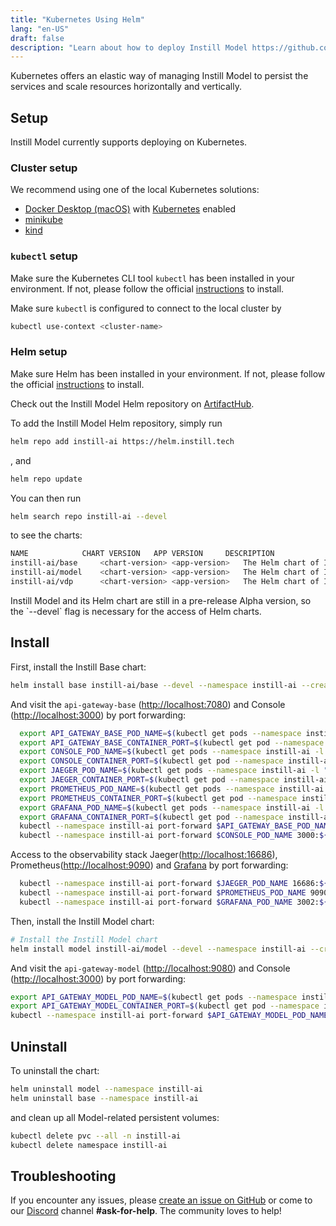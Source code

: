 ```yaml
---
title: "Kubernetes Using Helm"
lang: "en-US"
draft: false
description: "Learn about how to deploy Instill Model https://github.com/instill-ai/model in Kubernetes using Helm"
---
```


Kubernetes offers an elastic way of managing Instill Model to persist the services and scale resources horizontally and vertically.

## Setup

Instill Model currently supports deploying on Kubernetes.

### Cluster setup

We recommend using one of the local Kubernetes solutions:

- [Docker Desktop (macOS)](https://docs.docker.com/desktop/) with [Kubernetes](https://docs.docker.com/desktop/kubernetes) enabled
- [minikube](https://minikube.sigs.k8s.io/docs/start)
- [kind](https://kind.sigs.k8s.io)

### `kubectl` setup

Make sure the Kubernetes CLI tool `kubectl` has been installed in your environment.
If not, please follow the official [instructions](https://kubernetes.io/docs/tasks/tools/#kubectl) to install.

Make sure `kubectl` is configured to connect to the local cluster by

```bash
kubectl use-context <cluster-name>
```

### Helm setup

Make sure Helm has been installed in your environment. If not, please follow the official [instructions](https://helm.sh/docs/intro/install) to install.

Check out the Instill Model Helm repository on [ArtifactHub](https://artifacthub.io/packages/helm/instill-ai/model).

To add the Instill Model Helm repository, simply run

```bash
helm repo add instill-ai https://helm.instill.tech
```

, and

```bash
helm repo update
```

You can then run

```bash
helm search repo instill-ai --devel
```

to see the charts:

```bash
NAME            CHART VERSION   APP VERSION     DESCRIPTION
instill-ai/base 	<chart-version> <app-version> 	The Helm chart of Instill Base
instill-ai/model	<chart-version> <app-version> 	The Helm chart of Instill Model
instill-ai/vdp  	<chart-version> <app-version>	The Helm chart of Instill VDP
```

<InfoBlock type="info" title="info">
  Instill Model and its Helm chart are still in a pre-release Alpha version, so
  the `--devel` flag is necessary for the access of Helm charts.
</InfoBlock>

## Install

First, install the Instill Base chart:

```bash
helm install base instill-ai/base --devel --namespace instill-ai --create-namespace
```

And visit the `api-gateway-base` ([http://localhost:7080](http://localhost:7080)) and Console ([http://localhost:3000](http://localhost:3000)) by port forwarding:

```bash
  export API_GATEWAY_BASE_POD_NAME=$(kubectl get pods --namespace instill-ai -l "app.kubernetes.io/component=api-gateway-base,app.kubernetes.io/instance=base" -o jsonpath="{.items[0].metadata.name}")
  export API_GATEWAY_BASE_CONTAINER_PORT=$(kubectl get pod --namespace instill-ai $API_GATEWAY_BASE_POD_NAME -o jsonpath="{.spec.containers[0].ports[0].containerPort}")
  export CONSOLE_POD_NAME=$(kubectl get pods --namespace instill-ai -l "app.kubernetes.io/component=console,app.kubernetes.io/instance=base" -o jsonpath="{.items[0].metadata.name}")
  export CONSOLE_CONTAINER_PORT=$(kubectl get pod --namespace instill-ai $CONSOLE_POD_NAME -o jsonpath="{.spec.containers[0].ports[0].containerPort}")
  export JAEGER_POD_NAME=$(kubectl get pods --namespace instill-ai -l "app.kubernetes.io/component=query,app.kubernetes.io/instance=base" -o jsonpath="{.items[0].metadata.name}")
  export JAEGER_CONTAINER_PORT=$(kubectl get pod --namespace instill-ai $JAEGER_POD_NAME -o jsonpath="{.spec.containers[0].ports[0].containerPort}")
  export PROMETHEUS_POD_NAME=$(kubectl get pods --namespace instill-ai -l "app.kubernetes.io/name=prometheus,app.kubernetes.io/instance=base" -o jsonpath="{.items[0].metadata.name}")
  export PROMETHEUS_CONTAINER_PORT=$(kubectl get pod --namespace instill-ai $PROMETHEUS_POD_NAME -o jsonpath="{.spec.containers[0].ports[0].containerPort}")
  export GRAFANA_POD_NAME=$(kubectl get pods --namespace instill-ai -l "app.kubernetes.io/name=grafana,app.kubernetes.io/instance=base" -o jsonpath="{.items[0].metadata.name}")
  export GRAFANA_CONTAINER_PORT=$(kubectl get pod --namespace instill-ai $GRAFANA_POD_NAME -o jsonpath="{.spec.containers[0].ports[0].containerPort}")
  kubectl --namespace instill-ai port-forward $API_GATEWAY_BASE_POD_NAME 7080:${API_GATEWAY_BASE_CONTAINER_PORT}
  kubectl --namespace instill-ai port-forward $CONSOLE_POD_NAME 3000:${CONSOLE_CONTAINER_PORT}
```

Access to the observability stack Jaeger([http://localhost:16686](http://localhost:16686)), Prometheus([http://localhost:9090](http://localhost:9090)) and [Grafana](<[http://localhost:3002](http://localhost:3002)>) by port forwarding:

```bash
  kubectl --namespace instill-ai port-forward $JAEGER_POD_NAME 16686:${JAEGER_CONTAINER_PORT}
  kubectl --namespace instill-ai port-forward $PROMETHEUS_POD_NAME 9090:${PROMETHEUS_CONTAINER_PORT}
  kubectl --namespace instill-ai port-forward $GRAFANA_POD_NAME 3002:${GRAFANA_CONTAINER_PORT}
```

Then, install the Instill Model chart:

```bash
# Install the Instill Model chart
helm install model instill-ai/model --devel --namespace instill-ai --create-namespace
```

And visit the `api-gateway-model` ([http://localhost:9080](http://localhost:9080)) and Console ([http://localhost:3000](http://localhost:3000)) by port forwarding:

```bash
export API_GATEWAY_MODEL_POD_NAME=$(kubectl get pods --namespace instill-ai -l "app.kubernetes.io/component=api-gateway-model,app.kubernetes.io/instance=model" -o jsonpath="{.items[0].metadata.name}")
export API_GATEWAY_MODEL_CONTAINER_PORT=$(kubectl get pod --namespace instill-ai $API_GATEWAY_MODEL_POD_NAME -o jsonpath="{.spec.containers[0].ports[0].containerPort}")
kubectl --namespace instill-ai port-forward $API_GATEWAY_MODEL_POD_NAME 9080:${API_GATEWAY_MODEL_CONTAINER_PORT}
```

## Uninstall

To uninstall the chart:

```bash
helm uninstall model --namespace instill-ai
helm uninstall base --namespace instill-ai
```

and clean up all Model-related persistent volumes:

```bash
kubectl delete pvc --all -n instill-ai
kubectl delete namespace instill-ai
```

## Troubleshooting

If you encounter any issues, please [create an issue on GitHub](https://github.com/instill-ai/model/issues)
or come to our [Discord](https://discord.gg/sevxWsqpGh) channel **#ask-for-help**. The community loves to help!
